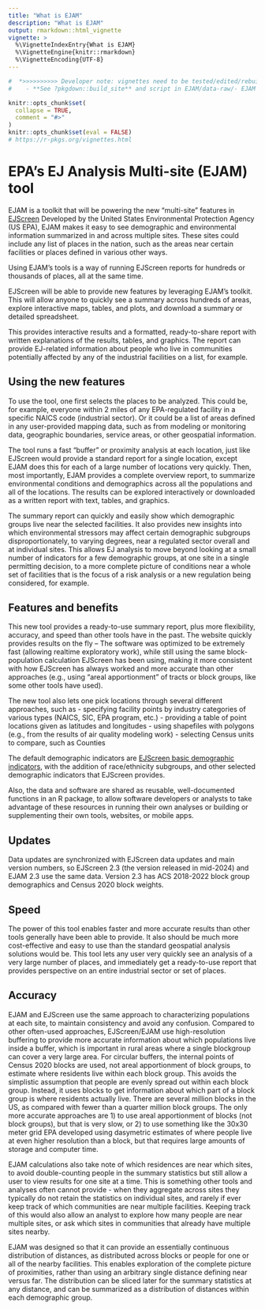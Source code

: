 ```yaml
---
title: "What is EJAM"
description: "What is EJAM"
output: rmarkdown::html_vignette
vignette: >
  %\VignetteIndexEntry{What is EJAM}
  %\VignetteEngine{knitr::rmarkdown}
  %\VignetteEncoding{UTF-8}
---
```

```r
#  *>>>>>>>>>> Developer note: vignettes need to be tested/edited/rebuilt regularly <<<<<<<<<<<*
#    - **See ?pkgdown::build_site** and script in EJAM/data-raw/- EJAM uses the pkgdown R package to build help and articles/ vignettes as web pages
```

```r
knitr::opts_chunk$set(
  collapse = TRUE,
  comment = "#>"
)
knitr::opts_chunk$set(eval = FALSE)
# https://r-pkgs.org/vignettes.html
```

# EPA's EJ Analysis Multi-site (EJAM) tool

EJAM is a toolkit that will be powering the new "multi-site" features in [EJScreen](https://www.epa.gov/ejscreen "https://www.epa.gov/ejscreen"){.uri target="_blank" rel="noreferrer noopener"}
Developed by the United States Environmental Protection Agency (US EPA),
EJAM makes it easy to see demographic and environmental information 
summarized in and across multiple sites. These sites could include
any list of places in the nation, such as the areas near certain facilities
or places defined in various other ways.

Using EJAM's tools is a way of running EJScreen reports for
hundreds or thousands of places, all at the same time.

EJScreen will be able to provide new features by leveraging
EJAM's toolkit. This will allow anyone to quickly see
a summary across hundreds of areas,
explore interactive maps, tables, and plots, and 
download a summary or detailed spreadsheet.

This provides interactive results and a formatted, ready-to-share report
with written explanations of the results, tables, and graphics. 
The report can provide EJ-related information about
people who live in communities potentially affected by
any of the industrial facilities on a list, for example.

## Using the new features

To use the tool, one first selects the places to be analyzed.
This could be, for example, everyone within 2 miles of any
EPA-regulated facility in a specific NAICS code (industrial sector).
Or it could be a list of areas defined in any user-provided mapping data,
such as from modeling or monitoring data, geographic boundaries, service areas,
or other geospatial information.

The tool runs a fast "buffer" or proximity analysis at each location, 
just like EJScreen would provide a standard report for a single location, 
except EJAM does this for each of a large number of locations very quickly.
Then, most importantly, EJAM provides a complete overview report, 
to summarize environmental conditions and demographics 
across all the populations and all of the locations. 
The results can be explored interactively or downloaded as a written report with text, tables, and graphics.

The summary report can quickly and easily show which demographic groups live near the selected facilities. 
It also provides new insights into which environmental stressors 
may affect certain demographic subgroups disproportionately, to varying degrees, 
near a regulated sector overall and at individual sites. 
This allows EJ analysis to move beyond looking at a small number of indicators 
for a few demographic groups, at one site in a single permitting decision, 
to a more complete picture of conditions near a whole set of facilities 
that is the focus of a risk analysis or a new regulation being considered, for example.

## Features and benefits

This new tool provides a ready-to-use summary report,
plus more flexibility, accuracy, and speed
than other tools have in the past.
The website quickly provides results on the fly --
  The software was optimized to be extremely fast
(allowing realtime exploratory work),
while still using the same block-population calculation EJScreen has been using,
making it more consistent with how EJScreen has always worked
and more accurate than other approaches (e.g., using "areal apportionment"
of tracts or block groups, like some other tools have used).

The new tool also lets one pick locations through several different approaches, such as 
- specifying facility points by industry categories of various types (NAICS, SIC, EPA program, etc.)
- providing a table of point locations given as latitudes and longitudes
- using shapefiles with polygons (e.g., from the results of air quality modeling work)
- selecting Census units to compare, such as Counties

The default demographic indicators are
[EJScreen basic demographic indicators](https://www.epa.gov/ejscreen/overview-demographic-indicators-ejscreen "https://www.epa.gov/ejscreen/overview-demographic-indicators-ejscreen"),
with the addition of race/ethnicity subgroups, and other selected
demographic indicators that EJScreen provides.

Also, the data and software are shared as reusable,
well-documented functions in an R package,
to allow software developers or analysts to take advantage of
these resources in running their own analyses or building or
supplementing their own tools, websites, or mobile apps.

## Updates

Data updates are synchronized with EJScreen data updates and main version numbers,
so EJScreen 2.3 (the version released in mid-2024) and EJAM 2.3 use the same data.
Version 2.3 has ACS 2018-2022 block group demographics and Census 2020 block weights.

## Speed

The power of this tool enables faster and more accurate results than
other tools generally have been able to provide.
It also should be much more cost-effective and easy to use than the
standard geospatial analysis solutions would be.
This tool lets any user very quickly see an analysis of a very large number of places,
and immediately get a ready-to-use report that provides
perspective on an entire industrial sector or set of places.

## Accuracy

EJAM and EJScreen use the same approach to characterizing populations at each site,
to maintain consistency and avoid any confusion.
Compared to other often-used approaches,
EJScreen/EJAM use high-resolution buffering to provide more accurate information
about which populations live inside a buffer,
which is important in rural areas where a single blockgroup can cover a very large area.
For circular buffers, the internal points of Census 2020 blocks are used,
not areal apportionment of block groups, to estimate where residents live within each block group.
This avoids the simplistic assumption that people are evenly spread out within each block group.
Instead, it uses blocks to get information about which part of a block group is where residents actually live.
There are several million blocks in the US, as compared with fewer than a quarter million block groups.
The only more accurate approaches are
1) to use areal apportionment of blocks (not block groups), but that is very slow, or
2) to use something like the 30x30 meter grid EPA developed using dasymetric estimates of
where people live at even higher resolution than a block,
but that requires large amounts of storage and computer time.

EJAM calculations also take note of which residences are near which sites,
to avoid double-counting people in the summary statistics but still allow a user to view results for one site at a time.
This is something other tools and analyses often cannot provide -
  when they aggregate across sites they typically do not retain the statistics on individual sites,
and rarely if ever keep track of which communities are near multiple facilities.
Keeping track of this would also allow an analyst to explore how many people are near multiple sites,
or ask which sites in communities that already have multiple sites nearby.

EJAM was designed so that it can provide an essentially continuous distribution of distances,
as distributed across blocks or people for one or all of the nearby facilities.
This enables exploration of the complete picture of proximities,
rather than using an arbitrary single distance defining near versus far.
The distribution can be sliced later for the summary statistics at any distance,
and can be summarized as a distribution of distances within each demographic group.

